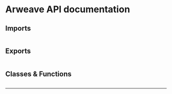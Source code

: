 
# Arweave API documentation

## Imports

```

```

## Exports

```

```

## Classes & Functions

```

```

---

<Authors path="apps/docs/pages/api-docs/arweave.mdx" />

